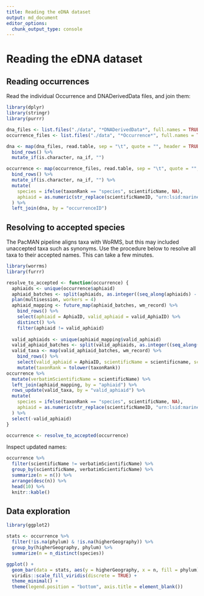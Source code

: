 ```yaml
---
title: Reading the eDNA dataset
output: md_document
editor_options: 
  chunk_output_type: console
---
```


# Reading the eDNA dataset

## Reading occurrences

Read the individual Occurrence and DNADerivedData files, and join them:

```r
library(dplyr)
library(stringr)
library(purrr)

dna_files <- list.files("./data", "*DNADerivedData*", full.names = TRUE)
occurrence_files <- list.files("./data", "*Occurrence*", full.names = TRUE)

dna <- map(dna_files, read.table, sep = "\t", quote = "", header = TRUE) %>%
  bind_rows() %>%
  mutate_if(is.character, na_if, "")

occurrence <- map(occurrence_files, read.table, sep = "\t", quote = "", header = TRUE) %>%
  bind_rows() %>%
  mutate_if(is.character, na_if, "") %>%
  mutate(
    species = ifelse(taxonRank == "species", scientificName, NA),
    aphiaid = as.numeric(str_replace(scientificNameID, "urn:lsid:marinespecies.org:taxname:", ""))
  ) %>%
  left_join(dna, by = "occurrenceID")
```

## Resolving to accepted species

The PacMAN pipeline aligns taxa with WoRMS, but this may included unaccepted taxa such as synonyms. Use the procedure below to resolve all taxa to their accepted names. This can take a few minutes.

```r
library(worrms)
library(furrr)

resolve_to_accepted <- function(occurrence) {
  aphiaids <- unique(occurrence$aphiaid)
  aphiaid_batches <- split(aphiaids, as.integer((seq_along(aphiaids) - 1) / 50))
  plan(multisession, workers = 4)
  aphiaid_mapping <- future_map(aphiaid_batches, wm_record) %>%
    bind_rows() %>%
    select(aphiaid = AphiaID, valid_aphiaid = valid_AphiaID) %>%
    distinct() %>%
    filter(aphiaid != valid_aphiaid)
  
  valid_aphiaids <- unique(aphiaid_mapping$valid_aphiaid)
  valid_aphiaid_batches <- split(valid_aphiaids, as.integer((seq_along(valid_aphiaids) - 1) / 50))
  valid_taxa <- map(valid_aphiaid_batches, wm_record) %>%
    bind_rows() %>%
    select(valid_aphiaid = AphiaID, scientificName = scientificname, scientificNameID = lsid, taxonRank = rank, kingdom, phylum, class, order, family, genus) %>%
    mutate(taxonRank = tolower(taxonRank))
occurrence %>%
  mutate(verbatimScientificName = scientificName) %>%
  left_join(aphiaid_mapping, by = "aphiaid") %>%
  rows_update(valid_taxa, by = "valid_aphiaid") %>%
  mutate(
    species = ifelse(taxonRank == "species", scientificName, NA),
    aphiaid = as.numeric(str_replace(scientificNameID, "urn:lsid:marinespecies.org:taxname:", ""))
  ) %>%
  select(-valid_aphiaid)
}

occurrence <- resolve_to_accepted(occurrence)
```

Inspect updated names:

```r
occurrence %>%
  filter(scientificName != verbatimScientificName) %>%
  group_by(scientificName, verbatimScientificName) %>%
  summarize(n = n()) %>%
  arrange(desc(n)) %>%
  head(10) %>%
  knitr::kable()
```

## Data exploration

```r
library(ggplot2)

stats <- occurrence %>%
  filter(!is.na(phylum) & !is.na(higherGeography)) %>%
  group_by(higherGeography, phylum) %>%
  summarize(n = n_distinct(species))

ggplot() +
  geom_bar(data = stats, aes(y = higherGeography, x = n, fill = phylum), stat = "identity") +
  viridis::scale_fill_viridis(discrete = TRUE) +
  theme_minimal() +
  theme(legend.position = "bottom", axis.title = element_blank())
```
